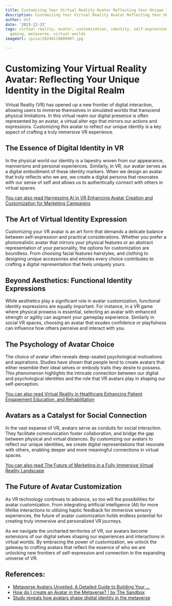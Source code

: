 ```yaml
---
title: Customizing Your Virtual Reality Avatar Reflecting Your Unique Identity
description: Customizing Your Virtual Reality Avatar Reflecting Your Unique Identity
author: Usf
date: '2023-12-23'
tags: virtual reality, avatar, customization, identity, self-expression, personalization,
  gaming, metaverse, virtual worlds
imageUrl: /pixa/20240119000907.jpg

---
```

# Customizing Your  Virtual Reality Avatar: Reflecting Your  Unique Identity in  the Digital Realm

Virtual Reality (VR) has opened up a new frontier of  digital interaction, allowing users to immerse themselves  in simulated worlds that transcend physical limitations. In this virtual  realm our digital  presence is often represented by an avatar, a virtual alter ego that mirrors our actions and expressions. Customizing this avatar to reflect our unique  identity is  a key aspect of crafting a truly  immersive VR experience.

## The  Essence of Digital Identity in VR
In the physical world our identity is  a tapestry woven  from our appearance, mannerisms and personal experiences. Similarly, in VR,  our  avatar serves as a digital embodiment  of these identity markers.  When we design an avatar that truly reflects  who we are, we create  a digital persona that resonates with our sense of  self and  allows us to authentically connect with others in virtual spaces.

[You can also read Harnessing AI  in VR Enhancing Avatar  Creation  and Customization  for Marketing Campaigns](Harnessing%20AI%20in%20VR%20Enhancing%20Avatar%20Creation%20and%20Customization%20for%20Marketing%20Campaigns)


## The  Art of Virtual Identity Expression
Customizing your VR avatar is an art  form that demands a delicate balance between self-expression and practical considerations. Whether you prefer  a photorealistic avatar that mirrors your physical features or an abstract representation of your personality, the options for customization are boundless. From choosing  facial features hairstyles, and clothing to designing unique accessories and emotes every choice contributes to  crafting a digital representation that feels uniquely yours.

## Beyond Aesthetics: Functional Identity Expressions
While aesthetics  play  a significant role in  avatar  customization, functional identity expressions are equally  important. For instance, in a VR game where physical prowess is essential, selecting an avatar with enhanced strength or agility can augment your gameplay experience. Similarly in  social VR spaces, choosing an avatar that exudes confidence or playfulness can influence how others perceive and interact with you.

## The Psychology of Avatar Choice
The choice of avatar often reveals deep-seated psychological motivations and aspirations. Studies have shown that people tend to  create avatars that either resemble their ideal selves or embody traits they desire to possess. This phenomenon highlights the intricate connection between our digital and psychological identities and the role that  VR avatars  play in shaping our self-perception.

[You  can also  read Virtual Reality in Healthcare Enhancing Patient Engagement Education, and Rehabilitation](Virtual%20Reality%20in%20Healthcare%20Enhancing%20Patient%20Engagement%2C%20Education%2C%20and%20Rehabilitation)


## Avatars as a Catalyst for Social  Connection
In the  vast expanse of VR, avatars serve as conduits for social  interaction. They  facilitate communication  foster collaboration,  and bridge the gap between physical and virtual distances. By customizing our avatars to reflect our unique identities, we create digital representations that resonate with others, enabling deeper and more meaningful connections in virtual spaces.

[You can also read The Future  of Marketing in a Fully Immersive Virtual Reality Landscape](The%20Future%20of%20Marketing%20in%20a%20Fully%20Immersive%20Virtual%20Reality%20Landscape)


## The Future of Avatar Customization
As VR technology continues to advance, so too will the possibilities for avatar customization. From  integrating artificial intelligence (AI) for more lifelike interactions to utilizing haptic feedback for  immersive sensory experiences, the future of avatar customization holds endless potential for creating truly  immersive and personalized VR  journeys.

As we navigate the uncharted territories of  VR, our avatars become extensions of our digital selves shaping our experiences and  interactions in virtual worlds. By embracing the power of customization, we unlock the gateway to crafting avatars that reflect the essence of who we are unlocking new frontiers of self-expression and connection in the expanding universe  of VR.

## References:
- [Metaverse Avatars Unveiled: A Detailed Guide to Building Your ...](https://meetaverse.com/blog/metaverse-avatars/)
- [How do I create an Avatar in the Metaverse? | by The Sandbox](https://medium.com/sandbox-game/how-do-i-create-an-avatar-in-the-metaverse-452d9fd715a6)
- [Study reveals how avatars shape digital identity in the metaverse](https://medium.com/sandbox-game/study-reveals-how-avatars-shape-digital-identity-in-the-metaverse-3dac23a8f3f2)
